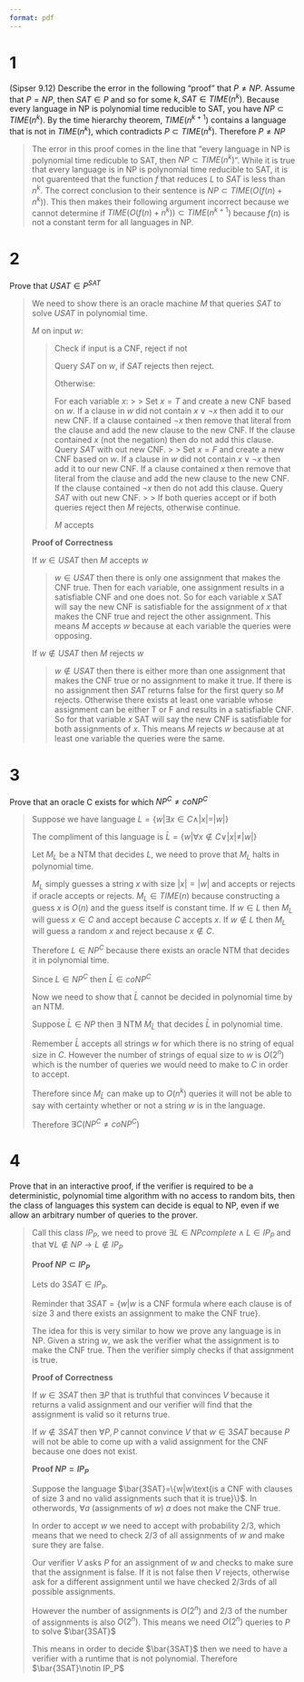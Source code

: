 ```yaml
---
format: pdf
---
```


# 1
(Sipser 9.12) Describe the error in the following “proof” that $P \neq NP$. Assume that $P = NP$, then $SAT \in P$ and so for some $k, SAT \in TIME(n^k)$. Because every language in NP is polynomial time reducible to SAT, you have $NP \subset TIME(n^k)$. By the time hierarchy theorem, $TIME(n^{k+1})$ contains a language that is not in $TIME(n^k)$, which contradicts $P \subset TIME(n^k)$. Therefore $P\neq NP$

> The error in this proof comes in the line that "every language in NP is polynomial time redicuble to SAT, then $NP\subset TIME(n^k)$". While it is true that every language is in NP is polynomial time reducible to SAT, it is not guarenteed that the function $f$ that reduces $L$ to $SAT$ is less than $n^k$. The correct conclusion to their sentence is $NP \subset TIME(O(f(n) + n^k))$. This then makes their following argument incorrect because we cannot determine if $TIME(O(f(n)+n^k)) \subset TIME(n^{k+1})$ because $f(n)$ is not a constant term for all languages in NP.

# 2
Prove that $USAT \in P^{SAT}$

> We need to show there is an oracle machine $M$ that queries $SAT$ to solve $USAT$ in polynomial time.
>
> $M$ on input $w$:
>
>> Check if input is a CNF, reject if not
>>
>> Query $SAT$ on $w$, if $SAT$ rejects then reject.
>>
>> Otherwise:
>>
>> For each variable $x$:
>>>
>>> Set $x=T$ and create a new CNF based on $w$. If a clause in $w$ did not contain $x\lor \lnot x$ then add it to our new CNF. If a clause contained $\lnot x$ then remove that literal from the clause and add the new clause to the new CNF. If the clause contained $x$ (not the negation) then do not add this clause. Query $SAT$ with out new CNF.
>>>
>>> Set $x=F$ and create a new CNF based on $w$. If a clause in $w$ did not contain $x\lor \lnot x$ then add it to our new CNF. If a clause contained $x$ then remove that literal from the clause and add the new clause to the new CNF. If the clause contained $\lnot x$ then do not add this clause. Query $SAT$ with out new CNF.
>>>
>>> If both queries accept or if both queries reject then $M$ rejects, otherwise continue.
>>
>> $M$ accepts 
>
> **Proof of Correctness**
>
> If $w\in USAT$ then $M$ accepts $w$
>
>> $w\in USAT$ then there is only one assignment that makes the CNF true. Then for each variable, one assignment results in a satisfiable CNF and one does not. So for each variable $x$ SAT will say the new CNF is satisfiable for the assignment of $x$ that makes the CNF true and reject the other assignment. This means $M$ accepts $w$ because at each variable the queries were opposing.
>
> If $w\notin USAT$ then $M$ rejects $w$
>
>> $w\notin USAT$ then there is either more than one assignment that makes the CNF true or no assignment to make it true. If there is no assignment then $SAT$ returns false for the first query so $M$ rejects. Otherwise there exists at least one variable whose assignment can be either T or F and results in a satisfiable CNF. So for that variable $x$ SAT will say the new CNF is satisfiable for both assignments of $x$. This means $M$ rejects $w$ because at at least one variable the queries were the same.



# 3
Prove that an oracle C exists for which $NP^C \neq coNP^C$ 

> Suppose we have language $L=\{w|\exists x \in C \land |x|=|w|\}$
>
> The compliment of this language is $\bar L = \{w|\forall  x\notin C \lor |x| \neq |w|\}$
>
> Let $M_L$ be a NTM that decides $L$, we need to prove that $M_L$ halts in polynomial time.
>
> $M_L$ simply guesses a string $x$ with size $|x|=|w|$ and accepts or rejects if oracle accepts or rejects. $M_L\in TIME(n)$ because constructing a guess $x$ is $O(n)$ and the guess itself is constant time. If $w\in L$ then $M_L$ will guess $x\in C$ and accept because $C$ accepts $x$. If $w\notin L$ then $M_L$ will guess a random $x$ and reject because $x\notin C$.
>
> Therefore $L\in NP^C$ because there exists an oracle NTM that decides it in polynomial time.
>
> Since $L\in NP^C$ then $\bar L \in coNP^C$
>
> Now we need to show that $\bar L$ cannot be decided in polynomial time by an NTM.
>
> Suppose $\bar L\in NP$ then $\exists$ NTM $M_{\bar L}$ that decides $\bar L$ in polynomial time.
>
> Remember $\bar L$ accepts all strings $w$ for which there is no string of equal size in $C$. However the number of strings of equal size to $w$ is $O(2^n)$ which is the number of queries we would need to make to $C$ in order to accept. 
>
> Therefore since $M_{\bar L}$ can make up to $O(n^k)$ queries it will not be able to say with certainty whether or not a string $w$ is in the language.
>
> Therefore $\exists C (NP^C\neq coNP^C)$


# 4
Prove that in an interactive proof, if the verifier is required to be a deterministic, polynomial time algorithm with no access to random bits, then the class of languages this system can decide is equal to NP, even if we allow an arbitrary number of queries to the prover.

> Call this class $IP_P$, we need to prove $\exists L\in NPcomplete \land L\in IP_P$ and that $\forall L \notin NP \rightarrow L\notin IP_P$
>
> **Proof $NP \subset IP_P$**
>
> Lets do $3SAT \in IP_P$. 
>
> Reminder that $3SAT= \{w| w \text{ is a CNF formula where each clause is of size 3 and there exists an assignment to make the CNF true}\}$.
>
> The idea for this is very similar to how we prove any language is in NP. Given a string $w$, we ask the verifier what the assignment is to make the CNF true. Then the verifier simply checks if that assignment is true.
>
> **Proof of Correctness**
>
> If $w\in 3SAT$ then $\exists P$ that is truthful that convinces $V$ because it returns a valid assignment and our verifier will find that the assignment is valid so it returns true.
>
> If $w\notin 3SAT$ then $\forall P, P$ cannot convince $V$ that $w\in 3SAT$ because $P$ will not be able to come up with a valid assignment for the CNF because one does not exist. 
>
> **Proof $NP = IP_P$**
>
> Suppose the language $\bar{3SAT}=\{w|w\text{is a CNF with clauses of size 3 and no valid assignments such that it is true}\}$. In otherwords, $\forall a$ (assignments of $w$) $a$ does not make the CNF true.
>
> In order to accept $w$ we need to accept with probability 2/3, which means that we need to check 2/3 of all assignments of $w$ and make sure they are false.  
>
> Our verifier $V$ asks $P$ for an assignment of $w$ and checks to make sure that the assignment is false. If it is not false then $V$ rejects, otherwise ask for a different assignment until we have checked 2/3rds of all possible assignments.
>
> However the number of assignments is $O(2^n)$ and 2/3 of the number of assignments is also $O(2^n)$. This means we need $O(2^n)$ queries to $P$ to solve $\bar{3SAT}$
>
> This means in order to decide $\bar{3SAT}$ then we need to have a verifier with a runtime that is not polynomial. Therefore $\bar{3SAT}\notin IP_P$
